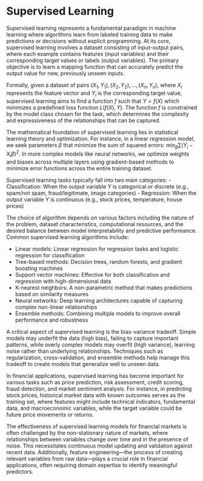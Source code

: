 # Supervised Learning

Supervised learning represents a fundamental paradigm in machine learning where
algorithms learn from labeled training data to make predictions or decisions
without explicit programming. At its core, supervised learning involves a dataset
consisting of input-output pairs, where each example contains features (input
variables) and their corresponding target values or labels (output variables).
The primary objective is to learn a mapping function that can accurately predict
the output value for new, previously unseen inputs.

Formally, given a dataset of pairs ${(X_1, Y_1), (X_2, Y_2), ..., (X_n, Y_n)}$,
where $X_i$ represents the feature vector and $Y_i$ is the corresponding target
value, supervised learning aims to find a function $f$ such that $Y = f(X)$
which minimizes a predefined loss function $L(f(X), Y)$. The function $f$ is
constrained by the model class chosen for the task, which determines the
complexity and expressiveness of the relationships that can be captured.

The mathematical foundation of supervised learning lies in statistical learning
theory and optimization. For instance, in a linear regression model, we seek
parameters $\beta$ that minimize the sum of squared errors:
$\min_{\beta} \sum (Y_i - X_i\beta)^2$. In more complex models like neural
networks, we optimize weights and biases across multiple layers using
gradient-based methods to minimize error functions across the entire training
dataset.

Supervised learning tasks typically fall into two main categories:
- Classification: When the output variable $Y$ is categorical or discrete
  (e.g., spam/not spam, fraud/legitimate, image categories)
- Regression: When the output variable $Y$ is continuous
  (e.g., stock prices, temperature, house prices)

The choice of algorithm depends on various factors including the nature of the
problem, dataset characteristics, computational resources, and the desired
balance between model interpretability and predictive performance. Common
supervised learning algorithms include:

- Linear models: Linear regression for regression tasks and logistic regression
  for classification
- Tree-based methods: Decision trees, random forests, and gradient boosting
  machines
- Support vector machines: Effective for both classification and regression with
  high-dimensional data
- K-nearest neighbors: A non-parametric method that makes predictions based on
  similarity measures
- Neural networks: Deep learning architectures capable of capturing complex
  non-linear relationships
- Ensemble methods: Combining multiple models to improve overall performance and
  robustness

A critical aspect of supervised learning is the bias-variance tradeoff. Simple
models may underfit the data (high bias), failing to capture important patterns,
while overly complex models may overfit (high variance), learning noise rather
than underlying relationships. Techniques such as regularization,
cross-validation, and ensemble methods help manage this tradeoff to create
models that generalize well to unseen data.

In financial applications, supervised learning has become important for various
tasks such as price prediction, risk assessment, credit scoring, fraud
detection, and market sentiment analysis. For instance, in predicting stock
prices, historical market data with known outcomes serves as the training set,
where features might include technical indicators, fundamental data, and
macroeconomic variables, while the target variable could be future price
movements or returns.

The effectiveness of supervised learning models for financial markets is often challenged
by the non-stationary nature of markets, where relationships between variables
change over time and in the presence of noise.
This necessitates continuous model updating and validation
against recent data. Additionally, feature engineering—the process of creating
relevant variables from raw data—plays a crucial role in financial applications,
often requiring domain expertise to identify meaningful predictors.

